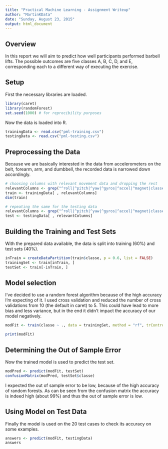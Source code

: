 ```yaml
---
title: "Practical Machine Learning - Assignment Writeup"
author: "MartinKData"
date: "Sunday, August 23, 2015"
output: html_document
---
```


## Overview

In this report we will aim to predict how well participants performed barbell lifts. The possible outcomes are five classes A, B, C, D, and E, corresponding each to a different way of executing the exercise.


## Setup

First the necessary libraries are loaded.
```r
library(caret)
library(randomForest)
set.seed(1000) # for reprocibility purposes
```

Now the data is loaded into R.
```r
trainingData <- read.csv("pml-training.csv")
testingData <- read.csv("pml-testing.csv")
```


## Preprocessing the Data

Because we are basically interested in the data from accelerometers on the belt, forearm, arm, and dumbbell, the recorded data is narrowed down accordingly.
```r
# choosing columns with relevant movement data and dropping the rest
relevantColumns <- grep("^roll|^pitch|^yaw|^gyros|^accel|^magnet|classe", names(trainingData))
train <- trainingData[ , relevantColumns]
dim(train)

# repeating the same for the testing data
relevantColumns <- grep("^roll|^pitch|^yaw|^gyros|^accel|^magnet|classe", names(testingData))
test <- testingData[ , relevantColumns]
```


## Building the Training and Test Sets

With the prepared data available, the data is split into training (60%) and test sets (40%).
```r
inTrain = createDataPartition(train$classe, p = 0.6, list = FALSE)
trainingSet <- train[inTrain, ] 
testSet <- train[-inTrain, ]
```


## Model selection

I've decided to use a random forest algorithm because of the high accuracy I'm expecting of it. I used cross validation and reduced the number of cross validations from 10 (the default in caret) to 5. This could have lead to more bias and less variance, but in the end it didn't impact the accuracy of our model negatively.
```r
modFit <- train(classe ~ ., data = trainingSet, method = "rf", trControl = trainControl(method = "cv", number = 5))

print(modFit)
```


## Determining the Out of Sample Error

Now the trained model is used to predict the test set.
```r
modPred <- predict(modFit, testSet)
confusionMatrix(modPred, testSet$classe)
```
I expected the out of sample error to be low, because of the high accuracy of random forests. As can be seen from the confusion matrix the accuracy is indeed high (about 99%) and thus the out of sample error is low.


## Using Model on Test Data

Finally the model is used on the 20 test cases to check its accuracy on some examples.
```r
answers <- predict(modFit, testingData)
answers
```

